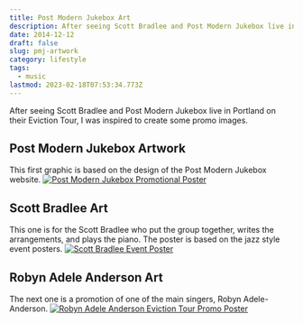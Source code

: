 ```yaml
---
title: Post Modern Jukebox Art
description: After seeing Scott Bradlee and Post Modern Jukebox live in Portland on their Eviction Tour, I was inspired to create some promo images.
date: 2014-12-12
draft: false
slug: pmj-artwork
category: lifestyle
tags:
  - music
lastmod: 2023-02-18T07:53:34.773Z
---
```


After seeing Scott Bradlee and Post Modern Jukebox live in Portland on their Eviction Tour, I was inspired to create some promo images.

## Post Modern Jukebox Artwork

This first graphic is based on the design of the Post Modern Jukebox website. [![Post Modern Jukebox Promotional Poster](https://res.cloudinary.com/joelmturner/f_auto,q_auto/blog/2014/12/PMJ-Promotional-Poster)](https://res.cloudinary.com/joelmturner/f_auto,q_auto/blog/2014/12/PMJ-Promotional-Poster)

## Scott Bradlee Art

This one is for the Scott Bradlee who put the group together, writes the arrangements, and plays the piano. The poster is based on the jazz style event posters. [![Scott Bradlee Event Poster](https://res.cloudinary.com/joelmturner/f_auto,q_auto/blog/2014/12/Scott-Bradlee-Event-Poster)](https://res.cloudinary.com/joelmturner/f_auto,q_auto/blog/2014/12/Scott-Bradlee-Event-Poster)

## Robyn Adele Anderson Art

The next one is a promotion of one of the main singers, Robyn Adele-Anderson. [![Robyn Adele Anderson Eviction Tour Promo Poster](https://res.cloudinary.com/joelmturner/f_auto,q_auto/blog/2014/12/Robyn-Eviction-Tour-Promo-Poster)](https://res.cloudinary.com/joelmturner/f_auto,q_auto/blog/2014/12/Robyn-Eviction-Tour-Promo-Poster)
